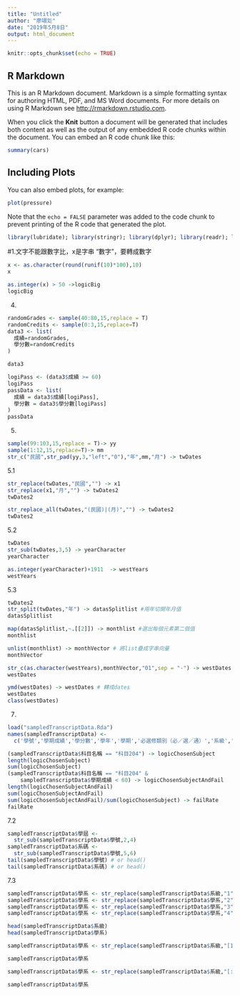 ```yaml
---
title: "Untitled"
author: "廖翊彣"
date: "2019年5月8日"
output: html_document
---
```


```r
knitr::opts_chunk$set(echo = TRUE)
```

## R Markdown

This is an R Markdown document. Markdown is a simple formatting syntax for authoring HTML, PDF, and MS Word documents. For more details on using R Markdown see <http://rmarkdown.rstudio.com>.

When you click the **Knit** button a document will be generated that includes both content as well as the output of any embedded R code chunks within the document. You can embed an R code chunk like this:

```r
summary(cars)
```

## Including Plots

You can also embed plots, for example:

```r
plot(pressure)
```

Note that the `echo = FALSE` parameter was added to the code chunk to prevent printing of the R code that generated the plot.

```r
library(lubridate); library(stringr); library(dplyr); library(readr); library(purrr)
```

#1.文字不能跟數字比，x是字串 "數字"，要轉成數字
```r
x <- as.character(round(runif(10)*100),10)
x
```

```r
as.integer(x) > 50 ->logicBig
logicBig
```
4.
```r
randomGrades <- sample(40:80,15,replace = T)
randomCredits <- sample(0:3,15,replace=T)
data3 <- list(
  成績=randomGrades,
  學分數=randomCredits
)
```

```r
data3
```
```r
logiPass <- (data3$成績 >= 60)
logiPass
passData <- list(
  成績 = data3$成績[logiPass],
  學分數 = data3$學分數[logiPass]
)
passData
```
5.
```r
sample(99:103,15,replace = T)-> yy
sample(1:12,15,replace=T)-> mm
str_c("民國",str_pad(yy,3,"left","0"),"年",mm,"月") -> twDates
```
5.1
```r
str_replace(twDates,"民國","") -> x1
str_replace(x1,"月","") -> twDates2
twDates2
```
```r
str_replace_all(twDates,"(民國)|(月)","") -> twDates2
twDates2
```
5.2
```r
twDates
str_sub(twDates,3,5) -> yearCharacter
yearCharacter
```
```r
as.integer(yearCharacter)+1911  -> westYears
westYears
```
5.3
```r
twDates2
str_split(twDates,"年") -> datasSplitlist #用年切開年月值
datasSplitlist

map(datasSplitlist,~.[[2]]) -> monthlist #選出每個元素第二個值
monthlist

unlist(monthlist) -> monthVector # 將list疊成字串向量
monthVector

str_c(as.character(westYears),monthVector,"01",sep = "-") -> westDates
westDates

ymd(westDates) -> westDates # 轉成dates
westDates
class(westDates)
```
7.
```r
load("sampledTranscriptData.Rda")
names(sampledTranscriptData) <- 
  c('學號','學期成績','學分數','學年','學期','必選修類別（必／選／通）','系級','科目名稱','年級','學屆')
```
```r
(sampledTranscriptData$科目名稱 == "科目204") -> logicChosenSubject
length(logicChosenSubject)
sum(logicChosenSubject)
(sampledTranscriptData$科目名稱 == "科目204" & 
    sampledTranscriptData$學期成績 < 60) -> logicChosenSubjectAndFail
length(logicChosenSubjectAndFail)
sum(logicChosenSubjectAndFail)
sum(logicChosenSubjectAndFail)/sum(logicChosenSubject) -> failRate
failRate
```
7.2
```r
sampledTranscriptData$學屆 <- 
  str_sub(sampledTranscriptData$學號,2,4)
sampledTranscriptData$系碼 <- 
  str_sub(sampledTranscriptData$學號,5,6)
tail(sampledTranscriptData$學號) # or head()
tail(sampledTranscriptData$系碼) # or head()
```
7.3
```r
sampledTranscriptData$學系 <- str_replace(sampledTranscriptData$系級,"1","")
sampledTranscriptData$學系 <- str_replace(sampledTranscriptData$學系,"2","")
sampledTranscriptData$學系 <- str_replace(sampledTranscriptData$學系,"3","")
sampledTranscriptData$學系 <- str_replace(sampledTranscriptData$學系,"4","")

head(sampledTranscriptData$系級)
head(sampledTranscriptData$學系)
```

```r
sampledTranscriptData$學系 <- str_replace(sampledTranscriptData$系級,"[1234]","")

sampledTranscriptData$學系
```

```r
sampledTranscriptData$學系 <- str_replace(sampledTranscriptData$系級,"[:digit:]","")

sampledTranscriptData$學系
```

